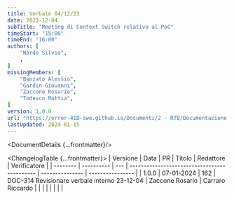 ```yaml
---
title: Verbale 04/12/23
date: 2023-12-04
subTitle: "Meeting di Context Switch relativo al PoC"
timeStart: "15:00"
timeEnd: "16:00"
authors: [
	"Nardo Silvio",
	,
]
missingMembers: [
	"Banzato Alessio",
	"Gardin Giovanni",
	"Zaccone Rosario",
	"Todesco Mattia",
]
version: 1.0.0
url: "https://error-418-swe.github.io/Documenti/2 - RTB/Documentazione interna/Verbali/23-12-04_v1.0.0.pdf"
lastUpdated: 2024-01-15
---
```



<DocumentDetails {...frontmatter}/>

<ChangelogTable {...frontmatter}>
| Versione | Data       | PR  | Titolo                                       | Redattore       | Verificatore     |
| -------- | ---------- | --- | -------------------------------------------- | --------------- | ---------------- |
| 1.0.0    | 07-01-2024 | 162 | DOC-314 Revisionare verbale interno 23-12-04 | Zaccone Rosario | Carraro Riccardo |
|          |            |     |                                              |                 |                  |
</ChangelogTable>

